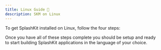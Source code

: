 ```yaml
---
title: Linux Guide 🐧
description: SKM on Linux
---
```


To get SplashKit installed on Linux, follow the four steps:


<CardGrid>
  <LinkCard
    title="Installing the SplashKit Manager"
    description="Step 1"
    href="/installation/macos/step-1/"
  />
  <LinkCard
    title="Make the SplashKit source"
    description="Step 2"
    href="/installation/macos/step-2/"
  />
  <LinkCard
    title="Install Visual Studio Code"
    description="Step 3"
    href="/installation/macos/step-3/"
  />
  <LinkCard
    title="Install Language Specific Tools"
    description="Step 4"
    href="/installation/macos/step-3/"
  />
</CardGrid>



Once you have all of these steps complete you should be setup and ready to
start building SplashKit applications in the language of your choice.
